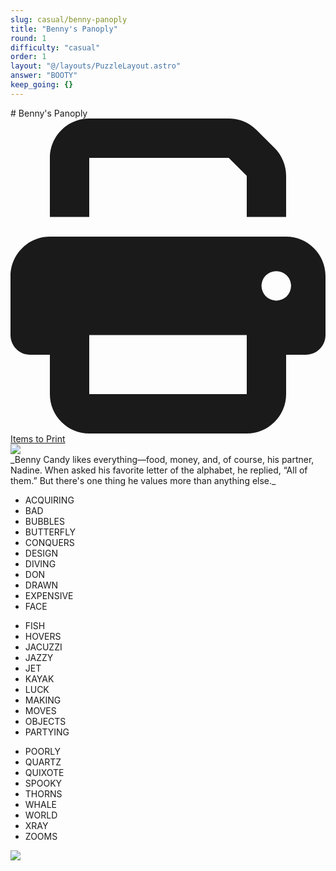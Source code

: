 ```yaml
---
slug: casual/benny-panoply
title: "Benny's Panoply"
round: 1
difficulty: "casual"
order: 1
layout: "@/layouts/PuzzleLayout.astro"
answer: "BOOTY"
keep_going: {}
---
```



<div class="flex justify-between items-center">
<div class="flex flex-col">
# Benny&#39;s Panoply
<a href="/Appendix A Printable.pdf" class="w-fit flex gap-2 no-prose h-min no-underline bg-gray-500 text-white px-4 py-2 rounded-[0.3rem]">
  <svg className="w-4"  xmlns="http://www.w3.org/2000/svg" viewBox="0 0 512 512"><path fill="currentColor" d="M128 0C92.7 0 64 28.7 64 64l0 96 64 0 0-96 226.7 0L384 93.3l0 66.7 64 0 0-66.7c0-17-6.7-33.3-18.7-45.3L400 18.7C388 6.7 371.7 0 354.7 0L128 0zM384 352l0 32 0 64-256 0 0-64 0-16 0-16 256 0zm64 32l32 0c17.7 0 32-14.3 32-32l0-96c0-35.3-28.7-64-64-64L64 192c-35.3 0-64 28.7-64 64l0 96c0 17.7 14.3 32 32 32l32 0 0 64c0 35.3 28.7 64 64 64l256 0c35.3 0 64-28.7 64-64l0-64zM432 248a24 24 0 1 1 0 48 24 24 0 1 1 0-48z"/></svg>
  <span>Items to Print</span>
</a>
</div>
<img class="w-[20rem] border-2 border-gray-300" src={art.src} />
</div>

<div style={{fontFamily: "DM Mono, sans-serif"}}>
_Benny Candy likes everything—food, money, and, of course, his partner, Nadine. When asked his favorite letter of the alphabet, he replied, “All of them.” But there's one thing he values more than anything else._
</div>

<Puzzle />

<div class="flex flex-col sm:flex-row gap-10 items-center justify-center">
  <div
    class="flex list-disc gap-2 marker:text-black"
    style={{ fontFamily: "Roboto Mono, monospace" }}
  >
    <ul>
      <li>ACQUIRING</li>
      <li>BAD</li>
      <li>BUBBLES</li>
      <li>BUTTERFLY</li>
      <li>CONQUERS</li>
      <li>DESIGN</li>
      <li>DIVING</li>
      <li>DON</li>
      <li>DRAWN</li>
      <li>EXPENSIVE</li>
      <li>FACE</li>
    </ul>
    <ul>
      <li>FISH</li>
      <li>HOVERS</li>
      <li>JACUZZI</li>
      <li>JAZZY</li>
      <li>JET</li>
      <li>KAYAK</li>
      <li>LUCK</li>
      <li>MAKING</li>
      <li>MOVES</li>
      <li>OBJECTS</li>
      <li>PARTYING</li>
    </ul>
    <ul>
      <li>POORLY</li>
      <li>QUARTZ</li>
      <li>QUIXOTE</li>
      <li>SPOOKY</li>
      <li>THORNS</li>
      <li>WHALE</li>
      <li>WORLD</li>
      <li>XRAY</li>
      <li>ZOOMS</li>
    </ul>
  </div>
 <img className="max-w-96 max-h-96" src={GridPicture.src} />
</div>